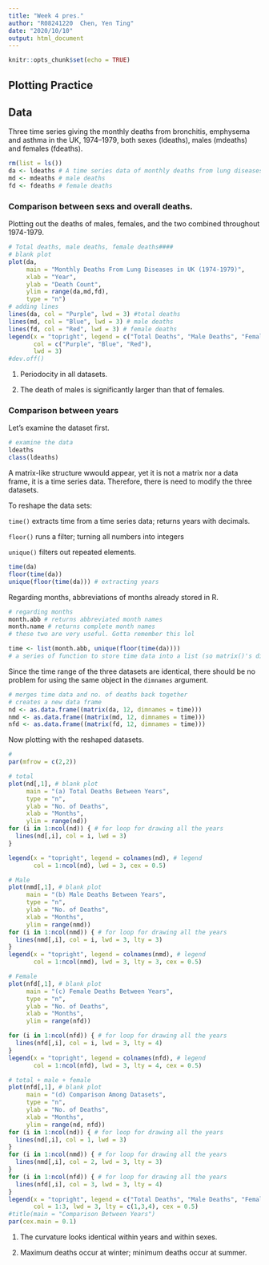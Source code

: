 ```yaml
---
title: "Week 4 pres."
author: "R08241220  Chen, Yen Ting"
date: "2020/10/10"
output: html_document
---
```


```r
knitr::opts_chunk$set(echo = TRUE)
```

## **Plotting Practice**
  
## Data
  Three time series giving the monthly deaths from bronchitis, emphysema and asthma in the UK, 1974–1979, both sexes (ldeaths), males (mdeaths) and females (fdeaths).

```r
rm(list = ls())
da <- ldeaths # A time series data of monthly deaths from lung diseases in UK from 1974 to 1979; contains both sexes
md <- mdeaths # male deaths
fd <- fdeaths # female deaths
```

### Comparison between sexs and overall deaths.
Plotting out the deaths of males, females, and the two combined throughout 1974-1979.

```r
# Total deaths, male deaths, female deaths####
# blank plot
plot(da,
     main = "Monthly Deaths From Lung Diseases in UK (1974-1979)",
     xlab = "Year",
     ylab = "Death Count",
     ylim = range(da,md,fd),
     type = "n")
# adding lines
lines(da, col = "Purple", lwd = 3) #total deaths
lines(md, col = "Blue", lwd = 3) # male deaths
lines(fd, col = "Red", lwd = 3) # female deaths
legend(x = "topright", legend = c("Total Deaths", "Male Deaths", "Female Deaths"),
       col = c("Purple", "Blue", "Red"),
       lwd = 3)
#dev.off()
```
1. Periodocity in all datasets.

2. The death of males is significantly larger than that of females.

### Comparison between years

Let's examine the dataset first.
```r
# examine the data
ldeaths
class(ldeaths)
```

A matrix-like structure wwould appear, yet it is not a matrix nor a data frame, it is a time series data. Therefore, there is need to modify the three datasets. 

To reshape the data sets:

`time()` extracts time from a time series data; returns years with decimals.

`floor()` runs a filter; turning all numbers into integers

`unique()` filters out repeated elements.


```r
time(da)
floor(time(da))
unique(floor(time(da))) # extracting years
```
Regarding months, abbreviations of months already stored in R. 

```r
# regarding months
month.abb # returns abbreviated month names
month.name # returns complete month names
# these two are very useful. Gotta remember this lol

time <- list(month.abb, unique(floor(time(da))))
# a series of function to store time data into a list (so matrix()'s dimnames can load them)
```

Since the time range of the three datasets are identical, there should be no problem for using the same object in the `dimnames` argument.
```r
# merges time data and no. of deaths back together
# creates a new data frame 
nd <- as.data.frame((matrix(da, 12, dimnames = time)))
nmd <- as.data.frame((matrix(md, 12, dimnames = time)))
nfd <- as.data.frame((matrix(fd, 12, dimnames = time)))
```

Now plotting with the reshaped datasets.
```r
#
par(mfrow = c(2,2))

# total
plot(nd[,1], # blank plot
     main = "(a) Total Deaths Between Years",
     type = "n",
     ylab = "No. of Deaths",
     xlab = "Months",
     ylim = range(nd))
for (i in 1:ncol(nd)) { # for loop for drawing all the years
  lines(nd[,i], col = i, lwd = 3)
}

legend(x = "topright", legend = colnames(nd), # legend
       col = 1:ncol(nd), lwd = 3, cex = 0.5)

# Male
plot(nmd[,1], # blank plot
     main = "(b) Male Deaths Between Years",
     type = "n",
     ylab = "No. of Deaths",
     xlab = "Months",
     ylim = range(nmd))
for (i in 1:ncol(nmd)) { # for loop for drawing all the years
  lines(nmd[,i], col = i, lwd = 3, lty = 3)
}
legend(x = "topright", legend = colnames(nmd), # legend
       col = 1:ncol(nmd), lwd = 3, lty = 3, cex = 0.5)

# Female
plot(nfd[,1], # blank plot
     main = "(c) Female Deaths Between Years",
     type = "n",
     ylab = "No. of Deaths",
     xlab = "Months",
     ylim = range(nfd))

for (i in 1:ncol(nfd)) { # for loop for drawing all the years
  lines(nfd[,i], col = i, lwd = 3, lty = 4)
}  
legend(x = "topright", legend = colnames(nfd), # legend
       col = 1:ncol(nfd), lwd = 3, lty = 4, cex = 0.5)

# total + male + female
plot(nfd[,1], # blank plot
     main = "(d) Comparison Among Datasets",
     type = "n",
     ylab = "No. of Deaths",
     xlab = "Months",
     ylim = range(nd, nfd))
for (i in 1:ncol(nd)) { # for loop for drawing all the years
  lines(nd[,i], col = 1, lwd = 3)
}
for (i in 1:ncol(nmd)) { # for loop for drawing all the years
  lines(nmd[,i], col = 2, lwd = 3, lty = 3)
}
for (i in 1:ncol(nfd)) { # for loop for drawing all the years
  lines(nfd[,i], col = 3, lwd = 3, lty = 4)
}  
legend(x = "topright", legend = c("Total Deaths", "Male Deaths", "Female Deaths"), # legend
       col = 1:3, lwd = 3, lty = c(1,3,4), cex = 0.5)
#title(main = "Comparison Between Years")
par(cex.main = 0.1)
```
1. The curvature looks identical within years and within sexes.

2. Maximum deaths occur at winter; minimum deaths occur at summer.
